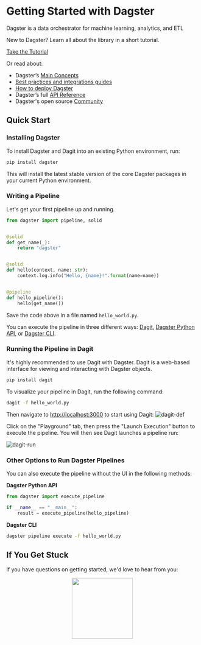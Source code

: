 # Getting Started with Dagster

<p className="text-2xl mt-0 text-gray-500 tracking-tight font-light">Dagster is a data orchestrator for machine learning, analytics, and ETL</p>

<div className="md:col-span-3 flex flex-wrap md:flex-nowrap items-center bg-gradient-to-b from-blue-400 to-blue-500 shadow-lg rounded-2xl py-6 md:py-2 px-6 md:pr-5 space-y-4 md:space-y-0 md:space-x-8">
    <p className="flex-auto text-white text-lg"> New to Dagster? Learn all about the library in a short tutorial.</p>
    <a href="/tutorial" className="flex-none bg-blue-600 hover:bg-blue-700 transition-colors duration-200 text-white font-semibold rounded-lg py-3 px-4 no-underline">Take the Tutorial</a>
</div>

Or read about:

- Dagster’s [Main Concepts](/concepts)
- [Best practices and integrations guides](/guides)
- [How to deploy Dagster](/deployment)
- Dagster’s full [API Reference](/\_apidocs)
- Dagster's open source [Community](/community)

## Quick Start

### Installing Dagster

To install Dagster and Dagit into an existing Python environment, run:

```bash
pip install dagster
```

This will install the latest stable version of the core Dagster packages in your current Python
environment.

### Writing a Pipeline

Let's get your first pipeline up and running.

```python file=/getting_started/hello_world.py startafter=start_pipeline_marker endbefore=end_pipeline_marker
from dagster import pipeline, solid


@solid
def get_name(_):
    return "dagster"


@solid
def hello(context, name: str):
    context.log.info("Hello, {name}!".format(name=name))


@pipeline
def hello_pipeline():
    hello(get_name())
```

Save the code above in a file named `hello_world.py`.

You can execute the pipeline in three different ways: [Dagit](/concepts/dagit/dagit), [Dagster Python API](#), or [Dagster CLI](#).

### Running the Pipeline in Dagit

It's highly recommended to use Dagit with Dagster. Dagit is a web-based interface for viewing and
interacting with Dagster objects.

```bash
pip install dagit
```

To visualize your pipeline in Dagit, run the following command:

```bash
dagit -f hello_world.py
```

Then navigate to <http://localhost:3000> to start using Dagit:
![dagit-def](/images/getting-started/dagit-def.png)

Click on the "Playground" tab, then press the "Launch Execution" button to execute the pipeline. You
will then see Dagit launches a pipeline run:

![dagit-run](/images/getting-started/dagit-run.png)

### Other Options to Run Dagster Pipelines

You can also execute the pipeline without the UI in the following methods:

**Dagster Python API**

```python file=/getting_started/hello_world.py startafter=start_execute_marker endbefore=end_execute_marker
from dagster import execute_pipeline

if __name__ == "__main__":
    result = execute_pipeline(hello_pipeline)
```

**Dagster CLI**

```bash
dagster pipeline execute -f hello_world.py
```

## If You Get Stuck

If you have questions on getting started, we'd love to hear from you:

<p align="center">
  <a href="https://dagster-slackin.herokuapp.com/" target="_blank">
    <img
      src="https://user-images.githubusercontent.com/609349/63558739-f60a7e00-c502-11e9-8434-c8a95b03ce62.png"
      width="160px"
    />
  </a>
</p>
